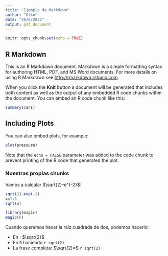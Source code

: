 ```yaml
---
title: "Ejemplo de Markdown"
author: "Kiko"
date: "30/6/2021"
output: pdf_document
---
```


```r
knitr::opts_chunk$set(echo = TRUE)
```

## R Markdown

This is an R Markdown document. Markdown is a simple formatting syntax for authoring HTML, PDF, and MS Word documents. For more details on using R Markdown see <http://rmarkdown.rstudio.com>.

When you click the **Knit** button a document will be generated that includes both content as well as the output of any embedded R code chunks within the document. You can embed an R code chunk like this:

```r
summary(cars)
```

## Including Plots

You can also embed plots, for example:

```r
plot(pressure)
```

Note that the `echo = FALSE` parameter was added to the code chunk to prevent printing of the R code that generated the plot.


### Nuestras propias chunks

Vamos a calcular $\sqrt{2}-e^{-2}$:

```r
sqrt(2)-exp(-2)
x=1:5
sqrt(x)
```

```r
library(magic)
magic(6)
```

Cuando queremos hacer la raíz cuadrada de dos, podemos hacerlo:

- En \LaTeX: $\sqrt{2}$
- En `R` haciendo `r sqrt(2)`
- La frase completa: $\sqrt{2}=$ `r sqrt(2)`

